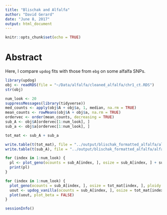 ```yaml
---
title: "Blischak and Alfalfa"
author: "David Gerard"
date: "June 8, 2017"
output: html_document
---
```


```r
knitr::opts_chunk$set(echo = TRUE)
```

# Abstract

Here, I compare `updog` fits with those from `ebg` on some alfalfa SNPs.


```r
library(updog)
obj <- readRDS(file = "~/Data/alfalfa/cleaned_alfalfa/chr1_ct.RDS")
str(obj)
```

```r
num_look <- 20
suppressMessages(library(tidyverse))
med_counts <- apply(obj$A + obj$a, 1, median, na.rm = TRUE)
mean_counts <- rowMeans(obj$A + obj$a, na.rm = TRUE)
ordervec <- order(mean_counts, decreasing = TRUE)
sub_A <- obj$A[ordervec[1:num_look], ]
sub_a <- obj$a[ordervec[1:num_look], ]

tot_mat <- sub_A + sub_a

write.table(t(tot_mat), file = "../output/blischak_formatted_alfalfa/alfalfa_osize.txt")
write.table(t(sub_A), file = "../output/blischak_formatted_alfalfa/alfalfa_ocounts.txt")
```

```r
for (index in 1:num_look) {
  pl <- plot_geno(ocounts = sub_A[index, ], osize = sub_A[index, ] + sub_a[index, ], ploidy = 4)
  print(pl)
}
```

```r
for (index in 1:num_look) {
  plot_geno(ocounts = sub_A[index, ], osize = tot_mat[index, ], ploidy = 4)
  uout <- updog_vanilla(ocounts = sub_A[index, ], osize = tot_mat[index, ], ploidy = 4, print_val = TRUE)
  plot(uout, plot_beta = FALSE)
}
```

```r
sessionInfo()
```
